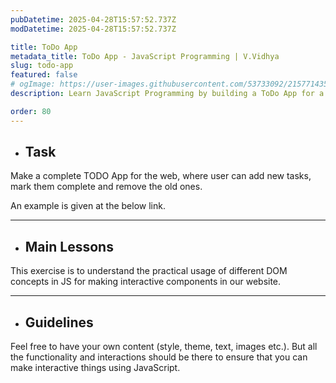 ```yaml
---
pubDatetime: 2025-04-28T15:57:52.737Z
modDatetime: 2025-04-28T15:57:52.737Z

title: ToDo App
metadata_title: ToDo App - JavaScript Programming | V.Vidhya
slug: todo-app
featured: false
# ogImage: https://user-images.githubusercontent.com/53733092/215771435-25408246-2309-4f8b-a781-1f3d93bdf0ec.png
description: Learn JavaScript Programming by building a ToDo App for a website with V.Vidhya.

order: 80
---
```



- ## Task

Make a complete TODO App for the web, where user can add new tasks, mark them complete and remove the old ones. 

An example is given at the below link. 

<LinkMd href="https://virtualvidhya.github.io/miniprojects-js/todo-app/" title="WebPage Preview" />

---

- ## Main Lessons

This exercise is to understand the practical usage of different DOM concepts in JS for making interactive components in our website.

---

- ## Guidelines

Feel free to have your own content (style, theme, text, images etc.). But all the functionality and interactions should be there to ensure that you can make interactive things using JavaScript.